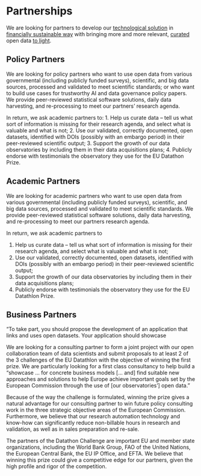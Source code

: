 # Partnerships {#partnerships}

We are looking for partners to develop our [technological solution](#app) in [financially sustainable way](service) with bringing more and more relevant, [curated](#data-curators) open data [to light](#open-data).

## Policy Partners {#policy-partners}

We are looking for policy partners who want to use open data from various governmental (including publicly funded surveys), scientific, and big data sources, processed and validated to meet scientific standards; or who want to build use cases for trustworthy AI and data governance policy papers. We provide peer-reviewed statistical software solutions, daily data harvesting, and re-processing to meet our partners' research agenda.  

In return, we ask academic partners to: 
1.	Help us curate data – tell us what sort of information is missing for their research agenda, and select what is valuable and what is not;
2.	Use our validated, correctly documented, open datasets, identified with DOIs (possibly with an embargo period) in their peer-reviewed scientific output;
3.	Support the growth of our data observatories by including them in their data acquisitions plans;
4.	Publicly endorse with testimonials the observatory they use for the EU Datathon Prize.


## Academic Partners {#academic-partners}

We are looking for academic partners who want to use open data from various governmental (including publicly funded surveys), scientific, and big data sources, processed and validated to meet scientific standards. We provide peer-reviewed statistical software solutions, daily data harvesting, and re-processing to meet our partners research agenda.  

In return, we ask academic partners to 

1.	Help us curate data – tell us what sort of information is missing for their research agenda, and select what is valuable and what is not;
2.	Use our validated, correctly documented, open datasets, identified with DOIs (possibly with an embargo period) in their peer-reviewed scientific output;
3.	Support the growth of our data observatories by including them in their data acquisitions plans;
4.	Publicly endorse with testimonials the observatory they use for the EU Datathlon Prize.


## Business Partners {#business-partners}

"To take part, you should propose the development of an application that links and uses open datasets. Your application should showcase 

We are looking for a consulting partner to form a joint project with our open collaboration team of data scientists and submit proposals to at least 2 of the 3 challenges of the EU Datathlon with the objective of winning the first prize. We are particularly looking for a first class consultancy to help build a "showcase ... for concrete business models [... and] find suitable new approaches and solutions to help Europe achieve important goals set by the European Commission through the use of [our observatories'] open data."

Because of the way the challenge is formulated, winning the prize gives a natural advantage for our consulting partner to win future policy consulting work in the three strategic objective areas of the European Commission. Furthermore, we believe that our research automation technology and know-how can significantly reduce non-billable hours in research and validation, as well as in sales preparation and re-sale.

The partners of the Datathon Challenge are important EU and member state organizations, including the World Bank Group, FAO of the United Nations, the European Central Bank, the EU IP Office, and EFTA. We believe that winning this prize could give a competitive edge for our partners, given the high profile and rigor of the competition.
